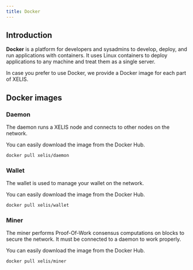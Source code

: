 ```yaml
---
title: Docker
---
```


## Introduction

**Docker** is a platform for developers and sysadmins to develop, deploy, and run applications with containers.
It uses Linux containers to deploy applications to any machine and treat them as a single server.

In case you prefer to use Docker, we provide a Docker image for each part of XELIS.

## Docker images

### Daemon

The daemon runs a XELIS node and connects to other nodes on the network.

You can easily download the image from the Docker Hub.

```bash copy
docker pull xelis/daemon
```

### Wallet

The wallet is used to manage your wallet on the network.

You can easily download the image from the Docker Hub.

```bash copy
docker pull xelis/wallet
```

### Miner

The miner performs Proof-Of-Work consensus computations on blocks to secure the network.
It must be connected to a daemon to work properly.

You can easily download the image from the Docker Hub.

```bash copy
docker pull xelis/miner
```
